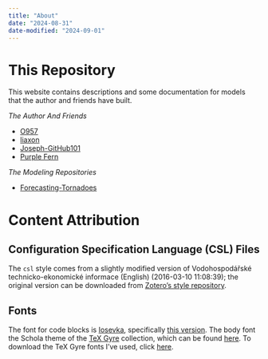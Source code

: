 ```yaml
---
title: "About"
date: "2024-08-31"
date-modified: "2024-09-01"
---
```


# This Repository

This website contains descriptions and some documentation for models that the author and friends have built.

_The Author And Friends_

* [O957](https://github.com/O957)
* [liaxon](https://github.com/liaxon)
* [Joseph-GitHub101](https://github.com/Joseph-GitHub101)
* [Purple Fern](https://github.com/emmakat1998)

_The Modeling Repositories_

* [Forecasting-Tornadoes](https://github.com/O957/Forecasting-Tornadoes)

# Content Attribution

## Configuration Specification Language (CSL) Files

The `csl` style comes from a slightly modified version of Vodohospodářské technicko-ekonomické informace (English) (2016-03-10 11:08:39); the original version can be downloaded from [Zotero's style repository](https://www.zotero.org/styles/vodohospodarske-technicko-ekonomicke-informace-en).

## Fonts

The font for code blocks is [Iosevka](https://github.com/be5invis/Iosevka), specifically [this version](https://github.com/be5invis/Iosevka/releases/download/v30.3.2/PkgTTF-Iosevka-30.3.2.zip). The body font the Schola theme of the [TeX Gyre](https://www.gust.org.pl/projects/e-foundry/tex-gyre) collection, which can be found [here](https://www.gust.org.pl/projects/e-foundry/tex-gyre/schola/index_html). To download the TeX Gyre fonts I've used, click [here](https://www.gust.org.pl/projects/e-foundry/tex-gyre/schola/qcs2.005otf.zip).
